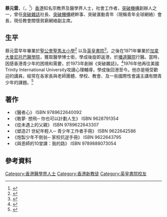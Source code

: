 '''蔡元雲'''{{SBS}}{{JP}}，（{{lang|en|'''Dr. Choi Yuen Wan Philemon'''}}，{{bd|1945年9月13日||catIdx=C蔡}}<ref>{{web reference|URL=http://www.christianweekly.net/2015/ta2024644.htm|title=蔡醫生一段往事|work=《基督教週報》第2665期|year=2015年|date=9月20日|access-date=2018-07-29|archive-date=2021-04-29|archive-url=https://web.archive.org/web/20210429072943/http://www.christianweekly.net/2015/ta2024644.htm|dead-url=no}}</ref>）[[香港|香港]]知名宗教界及醫學界人士，社會工作者，[[突破機構|突破機構]]創辦人之一，曾任[[突破雜誌|突破雜誌]]社長、[[突破機構|突破機構]]總幹事、突破滙動青年（現稱青年全球網絡）會長，現任教會關懷貧窮網絡副主席。

== 生平 ==
蔡元雲早年畢業於[[聖公會聖馬太小學|聖公會聖馬太小學]]<ref>{{web reference|URL=http://echo.hkskh.org/issue.aspx?lang=2&id=2267|title=蔡醫勉勵老師找回生命的恩典、節奏、力量|work=《教聲》第2089期|year=2016年|date=3月20日|access-date=2018-07-29|archive-date=2021-04-26|archive-url=https://web.archive.org/web/20210426184745/http://echo.hkskh.org/issue.aspx?lang=2&id=2267|dead-url=no}}</ref>
以及[[英皇書院|英皇書院]]<ref>{{web reference|URL=https://www.sundaykiss.com/%E5%90%8D%E6%A0%A1%E6%89%8B%E5%86%8A/%E4%B8%AD%E5%AD%B8%E6%A6%82%E8%A6%BD/%E6%96%B0%E7%89%B9%E9%A6%96%E6%AF%8D%E6%A0%A1-%E8%8B%B1%E7%9A%87%E6%9B%B8%E9%99%A2-%E5%B9%B3%E6%B0%91%E5%87%BA%E7%8B%80%E5%85%83/|title=英皇書院 平民出狀元|work=Sunday Kiss|year=2015年|date=2月3日|access-date=2018-07-29|archive-date=2018-07-29|archive-url=https://web.archive.org/web/20180729111856/https://www.sundaykiss.com/%E5%90%8D%E6%A0%A1%E6%89%8B%E5%86%8A/%E4%B8%AD%E5%AD%B8%E6%A6%82%E8%A6%BD/%E6%96%B0%E7%89%B9%E9%A6%96%E6%AF%8D%E6%A0%A1-%E8%8B%B1%E7%9A%87%E6%9B%B8%E9%99%A2-%E5%B9%B3%E6%B0%91%E5%87%BA%E7%8B%80%E5%85%83/|dead-url=no}}</ref>。之後在1971年畢業於[[加拿大曼尼托巴醫學院|加拿大曼尼托巴醫學院]]，獲取醫學博士銜，學成後旋即返港，於[[播道醫院|播道醫院]]行醫。當時，因感香港青少年的困境和需要，於1973年創辦《突破雜誌》。<ref>{{Cite web |url=http://www.nihaousa.com/cinfo/1050/News/tabid/118/ctl/ReadRead%20Articles/mid/578/ArticleId/328836/language/zh-TW/Default.aspx |title=蔡元雲醫生簡介 |access-date=2015-08-11 |archive-date=2021-04-26 |archive-url=https://web.archive.org/web/20210426233629/http://www.nihaousa.com/cinfo/1050/News/tabid/118/ctl/ReadRead%20Articles/mid/578/ArticleId/328836/language/zh-TW/Default.aspx |dead-url=yes }}</ref>1976年他再往美國Trinity International University攻讀心理輔導，學成後回港至今。他亦是極受歡迎的講員，經常在各家長與老師團體、學校、教會、及一些國際性會議主講有關青少年的課題。<ref>{{Cite web |url=http://macau-wonderful-world.blogspot.hk/2010/12/dr-philemon-choi-yuen-wan.html |title=Dr. Philemon Choi Yuen-wan 蔡元雲醫生 |access-date=2015-08-11 |archive-date=2018-04-24 |archive-url=https://web.archive.org/web/20180424064115/http://macau-wonderful-world.blogspot.hk/2010/12/dr-philemon-choi-yuen-wan.html |dead-url=no }}</ref>

==著作==
*《醫者心》 ISBN 9789622640092
*《敢夢‧ 想飛─ 你也可以計劃人生》 ISBN 9628791354
*《從未遇上的父親》 ISBN 9789622643307
*《塑造21 世紀年輕人─ 青少年工作者手冊》 ISBN 9622642586
*《炮製少年不倒翁─ 家校抗逆手冊》 ISBN 9622643795
*《與恩師的10堂課：我的路》 ISBN 9789888073054

==參考資料==
{{reflist}}

[[Category:香港醫學界人士|Category:香港醫學界人士]]
[[Category:香港新教徒|Category:香港新教徒]]
[[Category:英皇書院校友|Category:英皇書院校友]]